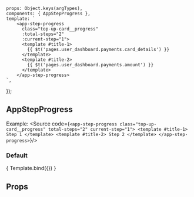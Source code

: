
<Meta title="ui-kit/AppStepProgress" component={AppStepProgress}/>

    props: Object.keys(argTypes),
    components: { AppStepProgress },
    template: `
        <app-step-progress
          class="top-up-card__progress"
          :total-steps="2"
          :current-step="1">
          <template #title-1>
            {{ $t('pages.user_dashboard.payments.card_details') }}
          </template>
          <template #title-2>
            {{ $t('pages.user_dashboard.payments.amount') }}
          </template>
        </app-step-progress>
    `,
});


## AppStepProgress

Example:
<Source code={`
<app-step-progress
  class="top-up-card__progress"
  total-steps="2"
  current-step="1">
  <template #title-1>
    Step 1
  </template>
  <template #title-2>
    Step 2
  </template>
</app-step-progress>
`}/>

### Default
<Canvas>
    <Story name="Default view">
        { Template.bind({}) }
    </Story>
</Canvas>

## Props
<ArgsTable story="Default view" />
